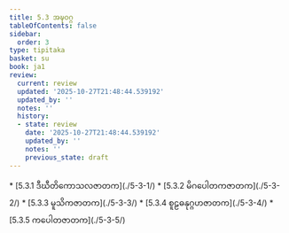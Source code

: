 ```yaml
---
title: 5.3 အဍ္ဎဝဂ္ဂ
tableOfContents: false
sidebar:
  order: 3
type: tipitaka
basket: su
book: ja1
review:
  current: review
  updated: '2025-10-27T21:48:44.539192'
  updated_by: ''
  notes: ''
  history:
  - state: review
    date: '2025-10-27T21:48:44.539192'
    updated_by: ''
    notes: ''
    previous_state: draft
---
```



<ReviewStatus review={frontmatter.review} showDetails={true} />

<HypothesisAnnotation frontmatter={frontmatter} />

<DynamicBreadcrumb />



<TableOfContents book="ja1" section="5.3">
* [5.3.1 ဒီဃီတိကောသလဇာတက](./5-3-1/)
* [5.3.2 မိဂပေါတကဇာတက](./5-3-2/)
* [5.3.3 မူသိကဇာတက](./5-3-3/)
* [5.3.4 စူဠဓနုဂ္ဂဟဇာတက](./5-3-4/)
* [5.3.5 ကပေါတဇာတက](./5-3-5/)
</TableOfContents>
